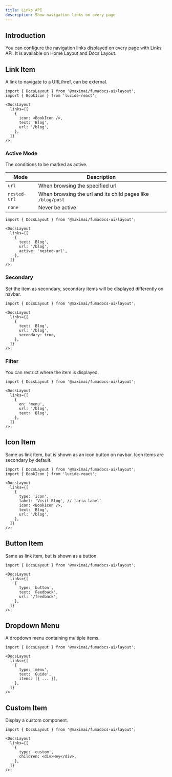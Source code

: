 ```yaml
---
title: Links API
description: Show navigation links on every page
---
```


## Introduction

You can configure the navigation links displayed on every page with Links API.
It is available on Home Layout and Docs Layout.

## Link Item

A link to navigate to a URL/href, can be external.

```tsx
import { DocsLayout } from '@maximai/fumadocs-ui/layout';
import { BookIcon } from 'lucide-react';

<DocsLayout
  links={[
    {
      icon: <BookIcon />,
      text: 'Blog',
      url: '/blog',
    },
  ]}
/>;
```

### Active Mode

The conditions to be marked as active.

| Mode         | Description                                                 |
| ------------ | ----------------------------------------------------------- |
| `url`        | When browsing the specified url                             |
| `nested-url` | When browsing the url and its child pages like `/blog/post` |
| `none`       | Never be active                                             |

```tsx
import { DocsLayout } from '@maximai/fumadocs-ui/layout';

<DocsLayout
  links={[
    {
      text: 'Blog',
      url: '/blog',
      active: 'nested-url',
    },
  ]}
/>;
```

### Secondary

Set the item as secondary, secondary items will be displayed differently on navbar.

```tsx
import { DocsLayout } from '@maximai/fumadocs-ui/layout';

<DocsLayout
  links={[
    {
      text: 'Blog',
      url: '/blog',
      secondary: true,
    },
  ]}
/>;
```

### Filter

You can restrict where the item is displayed.

```tsx
import { DocsLayout } from '@maximai/fumadocs-ui/layout';

<DocsLayout
  links={[
    {
      on: 'menu',
      url: '/blog',
      text: 'Blog',
    },
  ]}
/>;
```

## Icon Item

Same as link item, but is shown as an icon button on navbar.
Icon items are secondary by default.

```tsx
import { DocsLayout } from '@maximai/fumadocs-ui/layout';
import { BookIcon } from 'lucide-react';

<DocsLayout
  links={[
    {
      type: 'icon',
      label: 'Visit Blog', // `aria-label`
      icon: <BookIcon />,
      text: 'Blog',
      url: '/blog',
    },
  ]}
/>;
```

## Button Item

Same as link item, but is shown as a button.

```tsx
import { DocsLayout } from '@maximai/fumadocs-ui/layout';

<DocsLayout
  links={[
    {
      type: 'button',
      text: 'Feedback',
      url: '/feedback',
    },
  ]}
/>;
```

## Dropdown Menu

A dropdown menu containing multiple items.

```tsx
import { DocsLayout } from '@maximai/fumadocs-ui/layout';

<DocsLayout
  links={[
    {
      type: 'menu',
      text: 'Guide',
      items: [{ ... }],
    },
  ]}
/>
```

## Custom Item

Display a custom component.

```tsx
import { DocsLayout } from '@maximai/fumadocs-ui/layout';

<DocsLayout
  links={[
    {
      type: 'custom',
      children: <div>Hey</div>,
    },
  ]}
/>;
```
